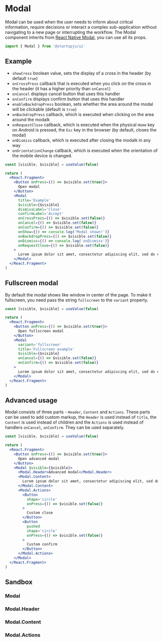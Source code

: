 
# Modal

Modal can be used when the user needs to inform about ciritcal information, require decisions or interact a complex sub-application without navigating to a new page or interrupting the workflow.
The Modal component inherits from [React Native Modal](https://reactnative.dev/docs/modal), you can use all its props.

```jsx
import { Modal } from '@startupjs/ui'
```

## Example

- `showCross` boolean value, sets the display of a cross in the header (by default `true`)
- `onCrossPress` callback that is executed when you click on the cross in the header (it has a higher priority than `onCancel`)
- `onCancel` displays cancel button that uses this handler
- `onConfirm` displays confirm button that uses this handler
- `enableBackdropPress` boolean, sets whether the area around the modal will be clickable (default is `true`)
- `onBackdropPress` callback, which is executed when clicking on the area around the modalk
- `onRequestClose` callback, which is executed when the physical `Home` key on Android is pressed, the `Esc` key in the browser (by default, closes the modal)
- `onDismiss` callback, which is executed after closing the modalk in any way
- `onOrientationChange` callback, which is executed when the orientation of the mobile device is changed.

```jsx example
const [visible, $visible] = useValue(false)

return (
  <React.Fragment>
    <Button onPress={() => $visible.set(true)}>
      Open modal
    </Button>
    <Modal
      title='Example'
      $visible={$visible}
      dismissLabel='Close'
      confirmLabel='Accept'
      onCrossPress={() => $visible.set(false)}
      onCancel={() => $visible.set(false)}
      onConfirm={() => $visible.set(false)}
      onShow={() => console.log('Modal shown!')}
      onBackdropPress={() => $visible.set(false)}
      onDismiss={() => console.log('onDismiss')}
      onRequestClose={() => $visible.set(false)}
    >
      Lorem ipsum dolor sit amet, consectetur adipiscing elit, sed do eiusmod tempor incididunt ut labore et dolore magna aliqua. Ut enim ad minim veniam, quis nostrud exercitation ullamco laboris nisi ut aliquip ex ea commodo consequat. Duis aute irure dolor in reprehenderit.
    </Modal>
  </React.Fragment>
)
```

## Fullscreen modal

By default the modal shows like window in center of the page. To make it fullscreen, you need pass the string `fullscreen` to the `variant` property.

```jsx example
const [visible, $visible] = useValue(false)

return (
  <React.Fragment>
    <Button onPress={() => $visible.set(true)}>
      Open fullscreen modal
    </Button>
    <Modal
      variant='fullscreen'
      title='Fullscreen example'
      $visible={$visible}
      onCancel={() => $visible.set(false)}
      onConfirm={() => $visible.set(false)}
    >
      Lorem ipsum dolor sit amet, consectetur adipiscing elit, sed do eiusmod tempor incididunt ut labore et dolore magna aliqua. Ut enim ad minim veniam, quis nostrud exercitation ullamco laboris nisi ut aliquip ex ea commodo consequat. Duis aute irure dolor in reprehenderit.
    </Modal>
  </React.Fragment>
)
```

## Advanced usage

Modal consists of three parts - `Header`, `Content` and `Actions`. These parts can be used to add custom markup, the `Header` is used instead of `title`, the `Content` is used instead of children and the `Actions` is used instead of handlers `onCancel`, `onConfirm`. They can be used separately.

```jsx example
const [visible, $visible] = useValue(false)

return (
  <React.Fragment>
    <Button onPress={() => $visible.set(true)}>
      Open advanced modal
    </Button>
    <Modal $visible={$visible}>
      <Modal.Header>Advanced modal</Modal.Header>
      <Modal.Content>
        Lorem ipsum dolor sit amet, consectetur adipiscing elit, sed do eiusmod tempor incididunt ut labore et dolore magna aliqua. Ut enim ad minim veniam, quis nostrud exercitation ullamco laboris nisi ut aliquip ex ea commodo consequat. Duis aute irure dolor in reprehenderit.
      </Modal.Content>
      <Modal.Actions>
        <Button
          shape='circle'
          onPress={() => $visible.set(false)}
        >
          Custom close
        </Button>
        <Button
          pushed
          shape='circle'
          onPress={() => $visible.set(false)}
        >
          Custom confirm
        </Button>
      </Modal.Actions>
    </Modal>
  </React.Fragment>
)
```

## Sandbox

### Modal

<Sandbox Component={Modal} />

### Modal.Header

<Sandbox Component={Modal.Header} />

### Modal.Content

<Sandbox Component={Modal.Content} />

### Modal.Actions

<Sandbox Component={Modal.Actions} />
